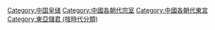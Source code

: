 [[Category:中国皇储|Category:中国皇储]]
[[Category:中國各朝代宗室|Category:中國各朝代宗室]]
[[Category:中國各朝代東宮|Category:中國各朝代東宮]]
[[Category:東亞儲君_(按時代分類)|Category:東亞儲君 (按時代分類)]]